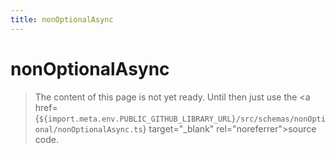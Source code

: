 ```yaml
---
title: nonOptionalAsync
---
```


# nonOptionalAsync

> The content of this page is not yet ready. Until then just use the <a href={`${import.meta.env.PUBLIC_GITHUB_LIBRARY_URL}/src/schemas/nonOptional/nonOptionalAsync.ts`} target="\_blank" rel="noreferrer">source code</a>.
